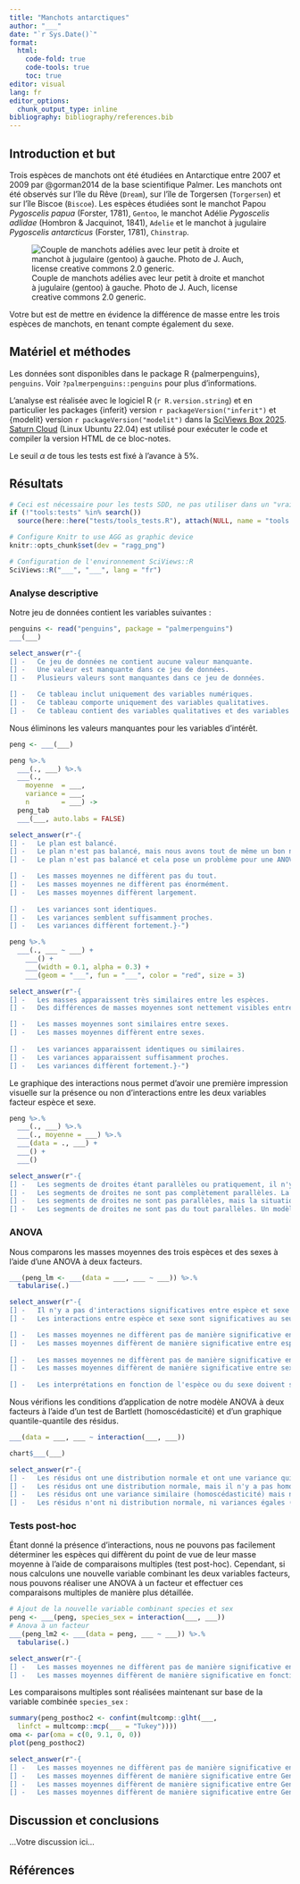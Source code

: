 ```yaml
---
title: "Manchots antarctiques"
author: "___"
date: "`r Sys.Date()`"
format:
  html:
    code-fold: true
    code-tools: true
    toc: true
editor: visual
lang: fr
editor_options: 
  chunk_output_type: inline
bibliography: bibliography/references.bib
---
```


## Introduction et but

Trois espèces de manchots ont été étudiées en Antarctique entre 2007 et 2009 par @gorman2014 de la base scientifique Palmer. Les manchots ont été observés sur l'île du Rêve (`Dream`), sur l'île de Torgersen (`Torgersen`) et sur l'île Biscoe (`Biscoe`). Les espèces étudiées sont le manchot Papou *Pygoscelis papua* (Forster, 1781), `Gentoo`, le manchot Adélie *Pygoscelis adlidae* (Hombron & Jacquinot, 1841), `Adelie` et le manchot à jugulaire *Pygoscelis antarcticus* (Forster, 1781), `Chinstrap`.

![Couple de manchots adélies avec leur petit à droite et manchot à jugulaire (gentoo) à gauche. Photo de J. Auch, license creative commons 2.0 generic.](figures/adelie_and_gentoo.jpg)

Votre but est de mettre en évidence la différence de masse entre les trois espèces de manchots, en tenant compte également du sexe.

## Matériel et méthodes

Les données sont disponibles dans le package R {palmerpenguins}, `penguins`. Voir `?palmerpenguins::penguins` pour plus d'informations.

L'analyse est réalisée avec le logiciel R (`r R.version.string`) et en particulier les packages {inferit} version `r packageVersion("inferit")` et {modelit} version `r packageVersion("modelit")` dans la [SciViews Box 2025](https://www.sciviews.org/software/svbox/). [Saturn Cloud](https://saturncloud.io/) (Linux Ubuntu 22.04) est utilisé pour exécuter le code et compiler la version HTML de ce bloc-notes.

Le seuil $\alpha$ de tous les tests est fixé à l'avance à 5%.

## Résultats

```r
# Ceci est nécessaire pour les tests SDD, ne pas utiliser dans un "vrai" projet
if (!"tools:tests" %in% search())
  source(here::here("tests/tools_tests.R"), attach(NULL, name = "tools:tests"))

# Configure Knitr to use AGG as graphic device
knitr::opts_chunk$set(dev = "ragg_png")

# Configuration de l'environnement SciViews::R
SciViews::R("___", "___", lang = "fr")
```

### Analyse descriptive

Notre jeu de données contient les variables suivantes :

```r
penguins <- read("penguins", package = "palmerpenguins")
___(___)
```

```r
select_answer(r"-{
[] -   Ce jeu de données ne contient aucune valeur manquante.
[] -   Une valeur est manquante dans ce jeu de données.
[] -   Plusieurs valeurs sont manquantes dans ce jeu de données.

[] -   Ce tableau inclut uniquement des variables numériques.
[] -   Ce tableau comporte uniquement des variables qualitatives.
[] -   Ce tableau contient des variables qualitatives et des variables quantitatives.}-")
```

Nous éliminons les valeurs manquantes pour les variables d'intérêt.

<!--% Retravaillez votre jeu de données `penguins` pour éliminer les données manquantes pour les variables concernées par votre étude et stockez le résultat dans `peng`. -->

```r
peng <- ___(___)
```

<!--% Construisez un tableau permettant de comparer la moyenne et la variance des masses, ainsi que le nombre d'observations pour chaque espèce et chaque sexe à partir de `peng`. Formatez-le avec `tabularise()`. -->

```r
peng %>.%
  ___(., ___) %>.%
  ___(.,
    moyenne  = ___,
    variance = ___,
    n        = ___) ->
  peng_tab
  ___(___, auto.labs = FALSE)
```

```r
select_answer(r"-{
[] -   Le plan est balancé.
[] -   Le plan n'est pas balancé, mais nous avons tout de même un bon nombre d'individus mesurés pour chaque niveau.
[] -   Le plan n'est pas balancé et cela pose un problème pour une ANOVA.

[] -   Les masses moyennes ne diffèrent pas du tout.
[] -   Les masses moyennes ne diffèrent pas énormément.
[] -   Les masses moyennes diffèrent largement.
  
[] -   Les variances sont identiques.
[] -   Les variances semblent suffisamment proches.
[] -   Les variances diffèrent fortement.}-")
```

<!--% Réalisez un graphique de `peng` qui mette en évidence la comparaison des masses (y compris la moyenne) entre les trois espèces, également en fonction du  sexe, représenté sous forme de graphiques séparés. Représentez simultanément les boites de dispersion, les points et la moyenne. -->

```r
peng %>.%
  ___(., ___ ~ ___) +
    ___() +
    ___(width = 0.1, alpha = 0.3) +
    ___(geom = "___", fun = "___", color = "red", size = 3)
```

```r
select_answer(r"-{
[] -   Les masses apparaissent très similaires entre les espèces.
[] -   Des différences de masses moyennes sont nettement visibles entre espèces sur le graphique.

[] -   Les masses moyennes sont similaires entre sexes.
[] -   Les masses moyennes diffèrent entre sexes.
  
[] -   Les variances apparaissent identiques ou similaires.
[] -   Les variances apparaissent suffisamment proches.
[] -   Les variances diffèrent fortement.}-")
```

Le graphique des interactions nous permet d'avoir une première impression visuelle sur la présence ou non d'interactions entre les deux variables facteur espèce et sexe.

<!--% Créez le graphique des interactions à partir de `peng`. Vous avez deux possibilités : représenter les espèces en axe X et le sexe avec de la couleur ou l'inverse. Testez les deux et retenez le graphique qui s'avère le plus clair ici. -->

```r
peng %>.%
  ___(., ___) %>.%
  ___(., moyenne = ___) %>.%
  ___(data = ., ___) +
  ___() +
  ___()
```

```r
select_answer(r"-{
[] -   Les segments de droites étant parallèles ou pratiquement, il n'y a pas d'interactions entre espèce et sexe. Un modèle ANOVA à deux facteurs sans interactions est le plus indiqué, mais nous vérifions quand même d'abord avec un modèle croisé complet.
[] -   Les segments de droites ne sont pas complètement parallèles. La situation n'est pas franche ici du point de vue des interactions. Un modèle ANOVA croisé complet nous en dira plus, quitte à simplifier vers un modèle sans interactions si elles ne sont pas significatives comme nous le supposons à ce stade.
[] -   Les segments de droites ne sont pas parallèles, mais la situation n'est pas catastrophique. Des interactions semblent exister, mais sans certitudes. Nous devons les étudier de plus près avec un modèle ANOVA croisé complet, quitte à simplifier vers un modèle sans interactions si elles ne s'avèrent pas significatives.
[] -   Les segments de droites ne sont pas du tout parallèles. Un modèle ANOVA croisé complet est indispensable dans notre cas.}-")
```

### ANOVA

Nous comparons les masses moyennes des trois espèces et des sexes à l'aide d'une ANOVA à deux facteurs.

<!--% Effectuez une ANOVA à deux facteurs. Déterminez si vous devez employer un modèle complet ou un modèle sans interactions selon celui qui est le plus indiqué ici. -->

```r
___(peng_lm <- ___(data = ___, ___ ~ ___)) %>.%
  tabularise(.)
```

```r
select_answer(r"-{
[] -   Il n'y a pas d'interactions significatives entre espèce et sexe au seuil $\alpha$ de 5%.
[] -   Les interactions entre espèce et sexe sont significatives au seuil $\alpha$ de 5%.

[] -   Les masses moyennes ne diffèrent pas de manière significative entre espèces au seuil $\alpha$ de 5%.
[] -   Les masses moyennes diffèrent de manière significative entre espèces au seuil $\alpha$ de 5%.
  
[] -   Les masses moyennes ne diffèrent pas de manière significative entre sexes au seuil $\alpha$ de 5%.
[] -   Les masses moyennes diffèrent de manière significative entre sexes au seuil $\alpha$ de 5%.
  
[] -   Les interprétations en fonction de l'espèce ou du sexe doivent se faire avec précaution, étant donné la présence d'interactions entre les deux.}-")
```

Nous vérifions les conditions d'application de notre modèle ANOVA à deux facteurs à l'aide d'un test de Bartlett (homoscédasticité) et d'un graphique quantile-quantile des résidus.

<!--% Vérifiez l'homoscédasticité grâce à un test de Bartlett adéquat. -->

```r
___(data = ___, ___ ~ interaction(___, ___))
```

<!--% Vérifiez la distribution normale des résidus de votre modèle à l'aide du graphique adéquat. -->

```r
chart$___(___)
```

```r
select_answer(r"-{
[] -   Les résidus ont une distribution normale et ont une variance qui n'est pas siginficativement différente au seuil $\alpha$ de 5% (homoscédasticité). Les conditions d'application de l'ANOVA sont rencontrées.
[] -   Les résidus ont une distribution normale, mais il n'y a pas homoscédasticité.
[] -   Les résidus ont une variance similaire (homoscédasticité) mais n'ont pas une distribution normale.
[] -   Les résidus n'ont ni distribution normale, ni variances égales (hétéroscédasticité).}-")
```

### Tests post-hoc

Étant donné la présence d'interactions, nous ne pouvons pas facilement déterminer les espèces qui diffèrent du point de vue de leur masse moyenne à l'aide de comparaisons multiples (test post-hoc). Cependant, si nous calculons une nouvelle variable combinant les deux variables facteurs, nous pouvons réaliser une ANOVA à un facteur et effectuer ces comparaisons multiples de manière plus détaillée.

<!--% Combinez `species` et `sex` en une seule variable facteur `species_sex` grâce à la fonction `interaction()`. Placez cette nouvelle variable dans le tableau `peng`. Ensuite calculez une nouvelle ANOVA, à un facteur avec `species_sex` dans `peng_lm2` et produisez le tableau de l'ANOVA formaté avec `tabularise()`. -->

```r
# Ajout de la nouvelle variable combinant species et sex
peng <- ___(peng, species_sex = interaction(___, ___))
# Anova à un facteur
___(peng_lm2 <- ___(data = peng, ___ ~ ___)) %>.%
  tabularise(.)
```

```r
select_answer(r"-{
[] -   Les masses moyennes ne diffèrent pas de manière significative en fonction de `species_sex` au seuil $\alpha$ de 5%.
[] -   Les masses moyennes diffèrent de manière significative en fonction de `species_sex` au seuil $\alpha$ de 5%.}-")
```

Les comparaisons multiples sont réalisées maintenant sur base de la variable combinée `species_sex` :

<!--% Réalisez un test de comparaison multiple sur base de votre variable combinée `species_sex` dans ce second modèle `peng_lm2`. Tracez-en ensuite le graphique. -->

```r
summary(peng_posthoc2 <- confint(multcomp::glht(___,
  linfct = multcomp::mcp(___ = "Tukey"))))
oma <- par(oma = c(0, 9.1, 0, 0))
plot(peng_posthoc2)
```

```r
select_answer(r"-{
[] -   Les masses moyennes ne diffèrent pas de manière significative entre toutes les conditions.
[] -   Les masses moyennes diffèrent de manière significative entre Gentoo et les deux autres espèces, mais pas entre Adelie et Chinstrap, autant pour les mâles que pour les femelles.
[] -   Les masses moyennes diffèrent de manière significative entre Gentoo et les deux autres espèces, mais pas entre Adelie et Chinstrap, seulement pour les mâles.
[] -   Les masses moyennes diffèrent de manière significative entre Gentoo et les deux autres espèces, mais pas entre Adelie et Chinstrap, seulement pour les femelles.}-")
```

## Discussion et conclusions

<!--% Concluez votre travail en trois phrases maximum. -->

...Votre discussion ici...

## Références

<!--% Ne rien indiquer ici. La référence bibliographique se placera automatiquement ici. -->
